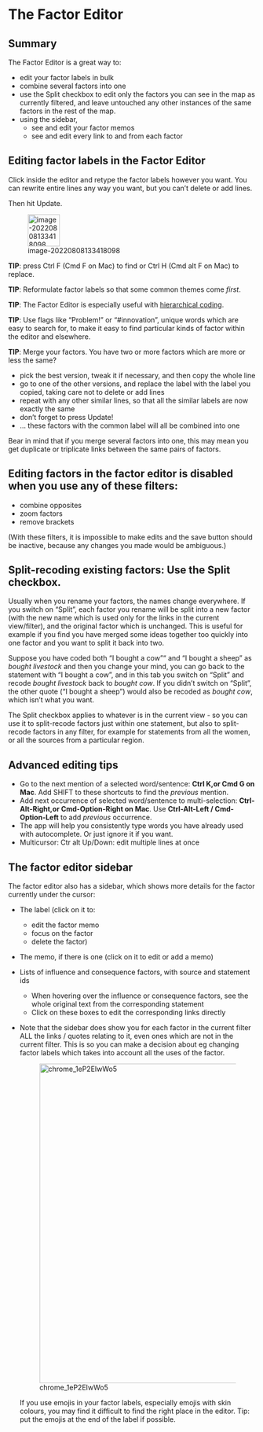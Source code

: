 # The Factor Editor{#xfactor-editor}

## Summary

The Factor Editor is a great way to:

- edit your factor labels in bulk
- combine several factors into one
- use the Split checkbox to edit only the factors you can see in the map as currently filtered, and leave untouched any other instances of the same factors in the rest of the map. 
- using the sidebar, 
  - see and edit your factor memos 
  - see and edit every link to and from each factor



## Editing factor labels in the Factor Editor

Click inside the editor and retype the factor labels however you want. You can rewrite entire lines any way you want, but you can't delete or add lines.

Then hit Update.

![image-20220808133418098](_assets/image-20220808133418098.png){width=65}

**TIP**: press Ctrl F (Cmd F on Mac) to find or Ctrl H (Cmd alt F on Mac) to replace.

**TIP**: Reformulate factor labels so that some common themes come *first*.

**TIP**: The Factor Editor is especially useful with [hierarchical coding]({#xhierarchical-coding}).

**TIP**: Use flags like “Problem!” or “#innovation”, unique words which are easy to search for, to make it easy to find particular kinds of factor within the editor and elsewhere.

**TIP**: Merge your factors. You have two or more factors which are more or less the same?

- pick the best version, tweak it if necessary, and then copy the whole line
- go to one of the other versions, and replace the label with the label you copied, taking care not to delete or add lines
- repeat with any other similar lines, so that all the similar labels are now exactly the same
- don't forget to press Update!
- … these factors with the common label will all be combined into one

Bear in mind that if you merge several factors into one, this may mean you get duplicate or triplicate links between the same pairs of factors.

## Editing factors in the factor editor is disabled when you use any of these filters:



- combine opposites 
- zoom factors
- remove brackets

(With these filters, it is  impossible to make edits and the save button should be inactive, because any changes you made would be ambiguous.)

## Split-recoding existing factors: Use the **Split** checkbox.{#split-recoding}


Usually when you rename your factors, the names change everywhere. If you switch on “Split”, each factor you rename will be split into a new factor (with the new name which is used only for the links in the current view/filter), and the original factor which is unchanged. This is useful for example if you find you have merged some ideas together too quickly into one factor and you want to split it back into two.

Suppose you have coded both “I bought a cow”“ and "I bought a sheep” as *bought livestock* and then you change your mind, you can go back to the statement with “I bought a cow”, and in this tab you switch on “Split” and recode *bought livestock* back to *bought cow*. If you didn't switch on “Split”, the other quote (“I bought a sheep”) would also be recoded as *bought cow*, which isn't what you want.

The Split checkbox applies to whatever is in the current view - so you can use it to split-recode factors just within one statement, but also to split-recode factors in any filter, for example for statements from all the women, or all the sources from a particular region.

## Advanced editing tips

- Go to the next mention of a selected word/sentence: **Ctrl K,or Cmd G on Mac**. Add SHIFT to these shortcuts to find the *previous* mention.
- Add next occurrence of selected word/sentence to multi-selection: **Ctrl-Alt-Right,or Cmd-Option-Right on Mac**. Use **Ctrl-Alt-Left / Cmd-Option-Left** to add *previous* occurrence.
- The app will help you consistently type words you have already used with autocomplete. Or just ignore it if you want.
- Multicursor: Ctr alt Up/Down: edit multiple lines at once



## The factor editor sidebar{#xfactor-editor-sidebar}

The factor editor also has a sidebar, which shows more details for the factor currently under the cursor:

- The label (click on it to:
  - edit the factor memo 
  - focus on the factor
  - delete the factor)

- The memo, if there is one (click on it to edit or add a memo)

- Lists of influence and consequence factors, with source and statement ids
  - When hovering over the influence or consequence factors, see the whole original text from the corresponding statement
  - Click on these boxes to edit the corresponding links directly
  
- Note that the sidebar does show you for each factor in the current filter ALL the links / quotes relating to it, even ones which are not in the current filter. This is so you can make a decision about eg changing factor labels which takes into account all the uses of the factor.

   ![chrome_1eP2EIwWo5](_assets/chrome_1eP2EIwWo5.gif){width=650}

  If you use emojis in your factor labels, especially emojis with skin colours, you may find it difficult to find the right place in the editor. Tip: put the emojis at the end of the label if possible.
